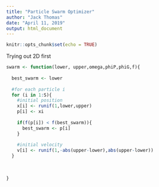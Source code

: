 ```yaml
---
title: "Particle Swarm Optimizer"
author: "Jack Thomas"
date: "April 11, 2019"
output: html_document
---
```


```r
knitr::opts_chunk$set(echo = TRUE)
```

Trying out 2D first

```r

swarm <- function(lower, upper,omega,phiP,phiG,f){
  
  best_swarm <- lower
  
  #for each particle i 
  for (i in 1:S){
    #initial position
    x[i] <- runif(1,lower,upper)
    p[i] <- xi
    
    if(f(p[i]) < f(best_swarm)){
      best_swarm <- p[i]
    }
    
    #initial velocity
    v[i] <- runif(1,-abs(upper-lower),abs(upper-lower))
  }
  
  
  
}


```